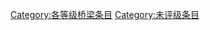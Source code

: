 {{catmore1|[[Wikipedia:桥梁专题|Wikipedia:桥梁专题]]}}
{{Articles by Quality| topic=桥梁|project=桥梁|format=TOC}}
{{Wikipedia category}}
{{emptycat}}

[[Category:各等级桥梁条目|Category:各等级桥梁条目]]
[[Category:未评级条目|Category:未评级条目]]